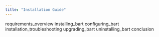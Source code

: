 ```yaml
---
title: "Installation Guide"
---
```


<div class="toctree" maxdepth="5">

requirements_overview installing_bart configuring_bart installation_troubleshooting upgrading_bart uninstalling_bart conclusion

</div>
